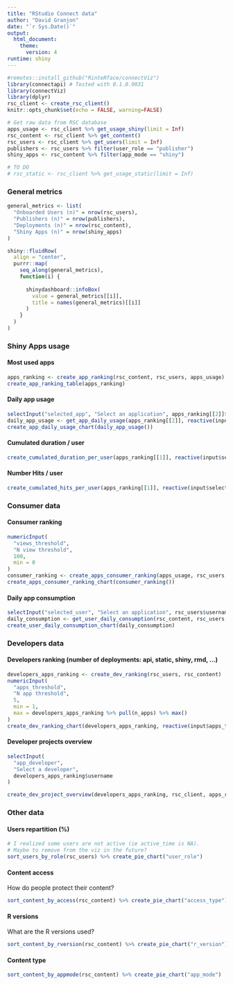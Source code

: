 ```yaml
---
title: "RStudio Connect data"
author: "David Granjon"
date: "`r Sys.Date()`"
output: 
  html_document:
    theme:
      version: 4
runtime: shiny
---
```


```r
#remotes::install_github("RinteRface/connectViz")
library(connectapi) # Tested with 0.1.0.9031
library(connectViz)
library(dplyr)
rsc_client <- create_rsc_client()
knitr::opts_chunk$set(echo = FALSE, warning=FALSE)
```

```r
# Get raw data from RSC database
apps_usage <- rsc_client %>% get_usage_shiny(limit = Inf)
rsc_content <- rsc_client %>% get_content()
rsc_users <- rsc_client %>% get_users(limit = Inf)
publishers <- rsc_users %>% filter(user_role == "publisher") 
shiny_apps <- rsc_content %>% filter(app_mode == "shiny")

# TO DO
# rsc_static <- rsc_client %>% get_usage_static(limit = Inf)
```

### General metrics

```r
general_metrics <- list(
  "Onboarded Users (n)" = nrow(rsc_users),
  "Publishers (n)" = nrow(publishers),
  "Deployments (n)" = nrow(rsc_content),
  "Shiny Apps (n)" = nrow(shiny_apps)
)

shiny::fluidRow(
  align = "center",
  purrr::map(
    seq_along(general_metrics),
    function(i) {
      
      shinydashboard::infoBox(
        value = general_metrics[[i]],
        title = names(general_metrics)[[i]]
      )
    }
  )
)
```

### Shiny Apps usage

#### Most used apps

```r
apps_ranking <- create_app_ranking(rsc_content, rsc_users, apps_usage)
create_app_ranking_table(apps_ranking)
```

#### Daily app usage

```r
selectInput("selected_app", "Select an application", apps_ranking[[2]]$app_name)
daily_app_usage <- get_app_daily_usage(apps_ranking[[2]], reactive(input$selected_app))
create_app_daily_usage_chart(daily_app_usage())
```

#### Cumulated duration / user

```r
create_cumulated_duration_per_user(apps_ranking[[1]], reactive(input$selected_app))
```

#### Number Hits / user

```r
create_cumulated_hits_per_user(apps_ranking[[1]], reactive(input$selected_app))
```

### Consumer data


#### Consumer ranking
```r
numericInput(
  "views_threshold",
  "N view threshold",
  100,
  min = 0
)
consumer_ranking <- create_apps_consumer_ranking(apps_usage, rsc_users, reactive(input$views_threshold))
create_apps_consumer_ranking_chart(consumer_ranking())
```

#### Daily app consumption

```r
selectInput("selected_user", "Select an application", rsc_users$username)
daily_consumption <- get_user_daily_consumption(rsc_content, rsc_users, apps_usage, reactive(input$selected_user))
create_user_daily_consumption_chart(daily_consumption)
```


### Developers data


#### Developers ranking (number of deployments: api, static, shiny, rmd, ...)

```r
developers_apps_ranking <- create_dev_ranking(rsc_users, rsc_content)
numericInput(
  "apps_threshold",
  "N app threshold",
  5,
  min = 1,
  max = developers_apps_ranking %>% pull(n_apps) %>% max()
)
create_dev_ranking_chart(developers_apps_ranking, reactive(input$apps_threshold))
```

#### Developer projects overview

```r
selectInput(
  "app_developer",
  "Select a developer",
  developers_apps_ranking$username
)

create_dev_project_overview(developers_apps_ranking, rsc_client, apps_ranking[[1]], reactive(input$app_developer))
```


### Other data

#### Users repartition (%)

```r
# I realized some users are not active (ie active_time is NA).
# Maybe to remove from the viz in the future?
sort_users_by_role(rsc_users) %>% create_pie_chart("user_role")
```

#### Content access

How do people protect their content?

```r
sort_content_by_access(rsc_content) %>% create_pie_chart("access_type")
```


#### R versions

What are the R versions used?

```r
sort_content_by_rversion(rsc_content) %>% create_pie_chart("r_version")
```

#### Content type

```r
sort_content_by_appmode(rsc_content) %>% create_pie_chart("app_mode")
```
